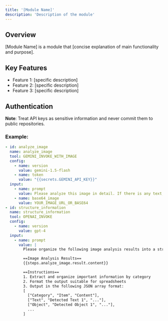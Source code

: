 ```yaml
---
title: '[Module Name]'
description: 'Description of the module'
---
```



## Overview
[Module Name] is a module that [concise explanation of main functionality and purpose].

## Key Features
- Feature 1: [specific description]
- Feature 2: [specific description]
- Feature 3: [specific description]

## Authentication

**Note**: Treat API keys as sensitive information and never commit them to public repositories.

### Example:
```yaml
- id: analyze_image
  name: analyze_image
  tool: GEMINI_INVOKE_WITH_IMAGE
  config:
    - name: version
      value: gemini-1.5-flash
    - name: token
      value: "{{secrets.GEMINI_API_KEY}}"
  input:
    - name: prompt
      value: Please analyze this image in detail. If there is any text, extract it as well. Please provide as much detail as possible.
    - name: base64_image
      value: YOUR_IMAGE_URL_OR_BASE64
- id: structure_information
  name: structure_information
  tool: OPENAI_INVOKE
  config:
    - name: version
      value: gpt-4
  input:
    - name: prompt
      value: |
        Please organize the following image analysis results into a structured format.

        ==Image Analysis Results==
        {{steps.analyze_image.result.content}}

        ==Instructions==
        1. Extract and organize important information by category
        2. Format the output suitable for spreadsheets
        3. Output in the following JSON array format:
        [
          ["Category", "Item", "Content"],
          ["Text", "Detected Text 1", "..."],
          ["Object", "Detected Object 1", "..."],
          ...
        ]
```
